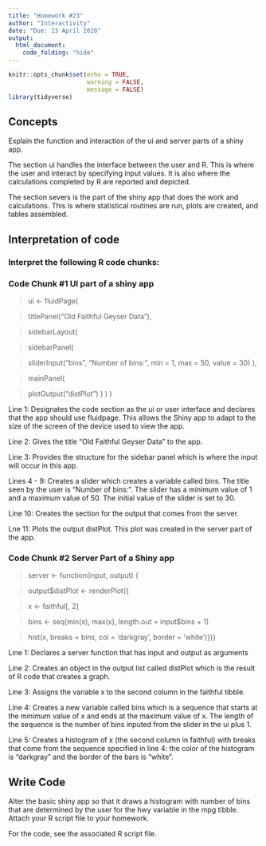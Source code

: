 ```yaml
---
title: "Homework #23"
author: "Interactivity"
date: "Due: 13 April 2020"
output:
  html_document:
    code_folding: "hide"
---
```


```r
knitr::opts_chunk$set(echo = TRUE,
                      warning = FALSE,
                      message = FALSE)
library(tidyverse)
```

## Concepts  

Explain the function and interaction of the ui and server parts of a shiny app.  

The section ui handles the interface between the user and R. This is where the user and interact by specifying input values. It is also where the calculations completed by R are reported and depicted.  

The section severs is the part of the shiny app that does the work and calculations. This is where statistical routines are run, plots are created, and tables assembled.  
    
## Interpretation of code  

### Interpret the following R code chunks: 

### Code Chunk #1 UI part of a shiny app

> ui <- fluidPage(

> titlePanel("Old Faithful Geyser Data"),

> sidebarLayout(

>  sidebarPanel(

> sliderInput("bins",
                       "Number of bins:",
                       min = 1,
                       max = 50,
                       value = 30)
                ),

>  mainPanel(

>  plotOutput("distPlot")
       )
   ) )

Line 1: Designates the code section as the ui or user interface and declares that the app should use fluidpage. This allows the Shiny app to adapt to the size of the screen of the device used to view the app.  

Line 2: Gives the title "Old Faithful Geyser Data" to the app.

Line 3: Provides the structure for the sidebar panel which is where the input will occur in this app.

Lines 4 - 9:  Creates a slider which creates a variable called bins. The title seen by the user is "Number of bins:". The slider has a minimum value of 1 and a maximum value of 50. The initial value of the slider is set to 30.

Line 10: Creates the section for the output that comes from the server.

Lne 11:  Plots the output distPlot. This plot was created in the server part of the app.

### Code Chunk #2 Server Part of a Shiny app

> server <- function(input, output) {

> output$distPlot <- renderPlot({

>  x <- faithful[, 2]

>  bins <- seq(min(x), max(x), length.out = input$bins + 1)

>  hist(x, breaks = bins, col = 'darkgray', border = 'white')})}

Line 1:  Declares a server function that has input and output as arguments  

Line 2:  Creates an object in the output list called distPlot which is the result of R code that creates a graph.  

Line 3:  Assigns the variable x to the second column in the faithful tibble.  

Line 4:  Creates a new variable called bins which is a sequence that starts at the minimum value of x and ends at the maximum value of x. The length of the sequence is the number of bins inputed from the slider in the ui plus 1.  

Line 5:  Creates a histogram of x (the second column in faithful) with breaks that come from the sequence specified in line 4: the color of the histogram is "darkgray" and the border of the bars is "white".  

## Write Code

Alter the basic shiny app so that it draws a histogram with number of bins that are determined by the user for the hwy variable in the mpg tibble. Attach your R script file to your homework.

For the code, see the associated R script file.
